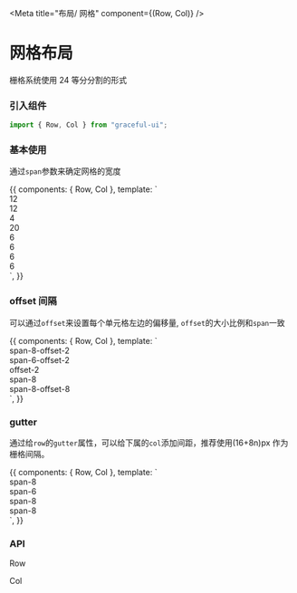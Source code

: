 


<Meta title="布局/ 网格" component={(Row, Col)} />

# 网格布局

栅格系统使用 24 等分分割的形式

### 引入组件

```js
import { Row, Col } from "graceful-ui";
```

### 基本使用

通过`span`参数来确定网格的宽度

<Preview>
  <Story name="span 间隔">
    {{
      components: { Row, Col },
      template: `
        <div class="g-grid-demo">
            <Row>
              <Col span="12"><div>12</div></Col>
              <Col span="12"><div>12</div></Col>
            </Row>
            <Row>
              <Col span="4"><div>4</div></Col>
              <Col span="20"><div>20</div></Col>
            </Row>
            <Row>
              <Col span="6"><div>6</div></Col>
              <Col span="6"><div>6</div></Col>
              <Col span="6"><div>6</div></Col>
              <Col span="6"><div>6</div></Col>
            </Row>
        </div>
      `,
    }}
  </Story>
</Preview>

### offset 间隔

可以通过`offset`来设置每个单元格左边的偏移量, `offset`的大小比例和`span`一致

<Preview>
  <Story name="offset 偏移">
    {{
      components: { Row, Col },
      template: `
        <div class="g-grid-demo">
            <Row>
              <Col span="8" offset="2"><div>span-8-offset-2</div></Col>
              <Col span="6" offset="2"><div>span-6-offset-2</div></Col>
              <Col span="4" offset="2"><div>offset-2</div></Col>
            </Row>
            <Row>
              <Col span="8"><div>span-8</div></Col>
              <Col span="8" offset="8"><div>span-8-offset-8</div></Col>
            </Row>
        </div>
      `,
    }}
  </Story>
</Preview>

### gutter

通过给`row`的`gutter`属性，可以给下属的`col`添加间距，推荐使用(16+8n)px 作为栅格间隔。

<Preview>
  <Story name="gutter 间隔">
    {{
      components: { Row, Col },
      template: `
        <div class="g-grid-demo">
            <Row :gutter="16">
              <Col span="8"><div>span-8</div></Col>
              <Col span="6"><div>span-6</div></Col>
            </Row>
            <Row :gutter="24">
              <Col span="8"><div>span-8</div></Col>
              <Col span="8"><div>span-8</div></Col>
            </Row>
        </div>
      `,
    }}
  </Story>
</Preview>

### API

Row

<Props of={Row} />

Col

<Props of={Col} />
